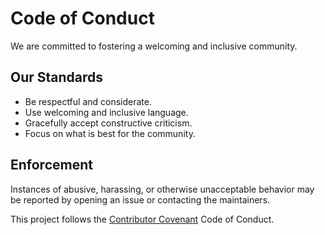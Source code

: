 # Code of Conduct

We are committed to fostering a welcoming and inclusive community.

## Our Standards

- Be respectful and considerate.
- Use welcoming and inclusive language.
- Gracefully accept constructive criticism.
- Focus on what is best for the community.

## Enforcement

Instances of abusive, harassing, or otherwise unacceptable behavior may be reported by opening an issue or contacting the maintainers.

This project follows the [Contributor Covenant](https://www.contributor-covenant.org/) Code of Conduct.
